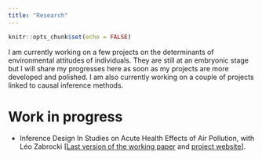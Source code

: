 ```yaml
---
title: "Research"
---
```


```r
knitr::opts_chunk$set(echo = FALSE)
```

I am currently working on a few projects on the determinants of environmental attitudes of individuals. They are still at an embryonic stage but I will share my progresses here as soon as my projects are more developed and polished. I am also currently working on a couple of projects linked to causal inference methods.

# Work in progress

- Inference Design In Studies on Acute Health Effects of Air Pollution, with Léo Zabrocki [[Last version of the working paper](https://vincentbagilet.github.io/inference_pollution/paper.pdf) and [project website](https://vincentbagilet.github.io/inference_pollution/)].
<!-- - A trade-off between omitted variable bias and type M error, with Léo Zabrocki. -->

